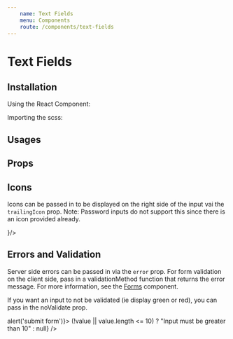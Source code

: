 ```yaml
---
    name: Text Fields
    menu: Components
    route: /components/text-fields
---
```



# Text Fields
## Installation

Using the React Component:


Importing the scss:


## Usages

<Playground>
    <TextField id='inputTextField' label='Text Field' className='input-example'/>
    <TextField id='passwordInput' type='password' label='Password' className='input-example'/>
    <TextField id='outlinedInput' label='Outlined' className='input-example' outlined/>
    <TextField id='inputTextFieldDisabled' label='Disabled' className='input-example' disabled/>
    <TextField id='outlinedInputDisabled' label='Disabled Outline' className='input-example' outlined disabled/>
</Playground>

## Props
<PropsTable of={TextField}/>

## Icons
Icons can be passed in to be displayed on the right side of the input vai the `trailingIcon` prop. Note: Password inputs do not support this since there is an icon provided already.

<Playground>
    <TextField id='textFieldWithIcon' label='Text Field with Icon' trailingIcon={<i className='vdp-icon-favorite'/>}/>
</Playground>


## Errors and Validation
Server side errors can be passed in via the `error` prop. For form validation on the client side, pass in a validationMethod function that returns the error message. For more information, see the [Forms](/docs-forms-forms) component.

If you want an input to not be validated (ie display green or red), you can pass in the noValidate prop.

<Playground>
    <Form onSubmit={() => alert('submit form')}>
        <TextField id='errorAndValidation'
                   label='Input Length > 10'
                   error='Something went wrong, please try again'
                   validationMethod={ value => (!value || value.length <= 10) ? "Input must be greater than 10" : null}
        />
        <TextField id='noValidate' label='No Validate' className='input-example-no-validate' noValidate/>
    </Form>
</Playground>

